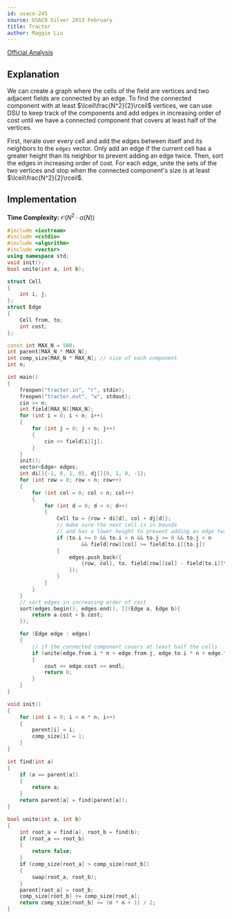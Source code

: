 ```yaml
---
id: usaco-245
source: USACO Silver 2013 February
title: Tractor
author: Maggie Liu
---
```


[Official Analysis](http://www.usaco.org/current/data/sol_tractor.html)

## Explanation

We can create a graph where the cells of the field are vertices and two adjacent
fields are connected by an edge. To find the connected component with at least
$\lceil\frac{N^2}{2}\rceil$ vertices, we can use DSU to keep track of the
components and add edges in increasing order of cost until we have a connected
component that covers at least half of the vertices.

First, iterate over every cell and add the edges between itself and its
neighbors to the $\texttt{edges}$ vector. Only add an edge if the current cell
has a greater height than its neighbor to prevent adding an edge twice. Then,
sort the edges in increasing order of cost. For each edge, unite the sets of the
two vertices and stop when the connected component's size is at least
$\lceil\frac{N^2}{2}\rceil$.

## Implementation

**Time Complexity:** $\mathcal{O}(N^2 \cdot \alpha(N))$

<LanguageSection>

<CPPSection>

```cpp
#include <iostream>
#include <cstdio>
#include <algorithm>
#include <vector>
using namespace std;
void init();
bool unite(int a, int b);

struct Cell
{
	int i, j;
};
struct Edge
{
	Cell from, to;
	int cost;
};

const int MAX_N = 500;
int parent[MAX_N * MAX_N];
int comp_size[MAX_N * MAX_N]; // size of each component
int n;

int main()
{
	freopen("tractor.in", "r", stdin);
	freopen("tractor.out", "w", stdout);
	cin >> n;
	int field[MAX_N][MAX_N];
	for (int i = 0; i < n; i++)
	{
		for (int j = 0; j < n; j++)
		{
			cin >> field[i][j];
		}
	}
	init();
	vector<Edge> edges;
	int di[]{-1, 0, 1, 0}, dj[]{0, 1, 0, -1};
	for (int row = 0; row < n; row++)
	{
		for (int col = 0; col < n; col++)
		{
			for (int d = 0; d < 4; d++)
			{
				Cell to = {row + di[d], col + dj[d]};
				// make sure the next cell is in bounds
				// and has a lower height to prevent adding an edge twice
				if (to.i >= 0 && to.i < n && to.j >= 0 && to.j < n
						&& field[row][col] >= field[to.i][to.j])
				{
					edges.push_back({
						{row, col}, to, field[row][col] - field[to.i][to.j]
					});
				}
			}
		}
	}
	// sort edges in increasing order of cost
	sort(edges.begin(), edges.end(), [](Edge a, Edge b){
		return a.cost < b.cost;
	});

	for (Edge edge : edges)
	{
		// if the connected component covers at least half the cells
		if (unite(edge.from.i * n + edge.from.j, edge.to.i * n + edge.to.j))
		{
			cout << edge.cost << endl;
			return 0;
		}
	}
}

void init()
{
	for (int i = 0; i < n * n; i++)
	{
		parent[i] = i;
		comp_size[i] = 1;
	}
}

int find(int a)
{
	if (a == parent[a])
	{
		return a;
	}
	return parent[a] = find(parent[a]);
}

bool unite(int a, int b)
{
	int root_a = find(a), root_b = find(b);
	if (root_a == root_b)
	{
		return false;
	}
	if (comp_size[root_a] > comp_size[root_b])
	{
		swap(root_a, root_b);
	}
	parent[root_a] = root_b;
	comp_size[root_b] += comp_size[root_a];
	return comp_size[root_b] >= (n * n + 1) / 2;
}
```

</CPPSection>

</LanguageSection>

